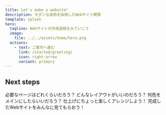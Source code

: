 ```yaml
---
title: Let's make a website!
description: モダンな技術を採用したWebサイト開発
template: splash
hero:
  tagline: Webサイトの作成過程をみていこう
  image:
    file: ../../assets/home/hero.png
  actions:
    - text: ご案内へ進む
      link: /started/greeting/
      icon: right-arrow
      variant: primary
---
```



## Next steps

<CardGrid stagger>
	<Card title="作成するページを決める" icon="approve-check">
		必要なページはどれくらいだろう？
	</Card>
	<Card title="各ページのコンテンツの配置を決める" icon="puzzle">
		どんなレイアウトがいいのだろう？
	</Card>
	<Card title="使用する色を決める" icon="pencil">
		何色をメインにしたらいいだろう？
	</Card>
	<Card title="フォントやアニメーションを決める" icon="setting">
		仕上げにちょっと楽しくアレンジしよう！
	</Card>
	<Card title="公開しよう" icon="rocket">
		完成したWebサイトをみんなに見てもらおう！
	</Card>
</CardGrid>
